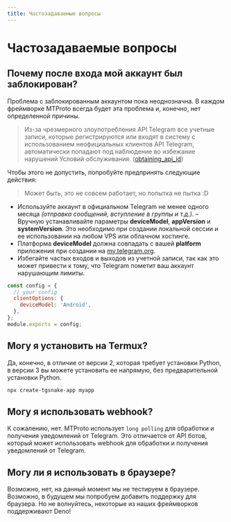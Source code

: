 ```yaml
---
title: Частозадаваемые вопросы
---
```


# Частозадаваемые вопросы

## Почему после входа мой аккаунт был заблокирован?

Проблема с заблокированным аккаунтом пока неоднозначна. В каждом фреймворке MTProto всегда будет эта проблема и, конечно, нет определенной причины.

> Из-за чрезмерного злоупотребления API Telegram все учетные записи, которые регистрируются или входят в систему с использованием неофициальных клиентов API Telegram, автоматически попадают под наблюдение во избежание нарушений Условий обслуживания. ([obtaining_api_id](https://core.telegram.org/api/obtaining_api_id#using-the-api-id))

Чтобы этого не допустить, попробуйте предпринять следующие действия:

> Может быть, это не совсем работает, но попытка не пытка :D

- Используйте аккаунт в официальном Telegram не менее одного месяца _(отправка сообщений, вступление в группы и т.д.)_.
– Вручную устанавливайте параметры **deviceModel**, **appVersion** и **systemVersion**. Это необходимо при создании локальной сессии и ее использовании на любом VPS или облачном хостинге.
- Платформа **deviceModel** должна совпадать с вашей **platform** приложения при создании на [my.telegram.org](https://my.telegram.org/).
- Избегайте частых входов и выходов из учетной записи, так как это может привести к тому, что Telegram пометит ваш аккаунт нарушающим лимиты.

```js {3-5} filename="tgsnake.config.js"
const config = {
  // your config
  clientOptions: {
    deviceModel: 'Android',
  },
};
module.exports = config;
```

## Могу я установить на Termux?

Да, конечно, в отличие от версии 2, которая требует установки Python, в версии 3 вы можете установить ее напрямую, без предварительной установки Python.

```bash
npx create-tgsnake-app myapp
```

## Могу я использовать webhook?

К сожалению, нет. MTProto использует `long polling` для обработки и получения уведомлений от Telegram. Это отличается от API ботов, который может использовать webhook для обработки и получения уведомлений от Telegram.

## Могу ли я использовать в браузере?

Возможно, нет, на данный момент мы не тестируем в браузере. Возможно, в будущем мы попробуем добавить поддержку для браузера. Но не волнуйтесь, некоторые из наших фреймворков поддерживают Deno!